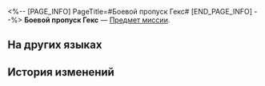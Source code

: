 <%-- [PAGE_INFO]
PageTitle=#Боевой пропуск Гекс#
[END_PAGE_INFO] --%>
{{Предмет Инфобокс
|id          = 140502
|Изображение = Предмет Боевой пропуск Гекс.png
|Тип         = Предмет миссии
|Инвентарь   = Миссии
|Редкость    = 3
|Эффект      = 
|Описание    = Клуб Гекс разработал новую игровую подписку, доступную за дополнительную плату. Согласно задумке Умника в «Гексанексус: Remake» игроки смогут получать награды на различных этапах игры.
}}
{{Описание|''«Смотри, вот что я называю неокупаемыми затратами».''}}
'''Боевой пропуск Гекс''' — [[Предмет миссии]].

==На других языках==
{{На других языках
|en   = Hex Pass
|zhs  = 魔方战令
|zht  = 魔方戰令
|ja   = 立方パス
|ko   = 큐브 패스
|es   = Pase Hex
|fr   = Pass Hex
|ru   = Боевой пропуск Гекс
|th   = Hex Pass
|vi   = Chiến Lệnh Lập Phương
|de   = Hex-Pass
|id   = Hex Pass
|pt   = Passe Hex
}}

==История изменений==
{{История изменений|3.5}}